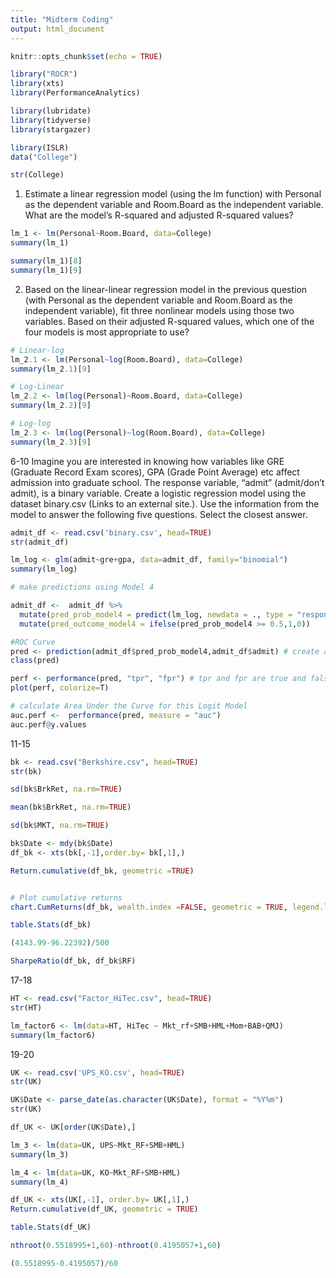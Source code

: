 ```yaml
---
title: "Midterm Coding"
output: html_document
---
```


```r
knitr::opts_chunk$set(echo = TRUE)
```

```r
library("ROCR")
library(xts)
library(PerformanceAnalytics)

library(lubridate)
library(tidyverse)
library(stargazer)
```


```r
library(ISLR)
data("College")
```
```r
str(College)
```


1. Estimate a linear regression model (using the lm function) with Personal as the dependent variable and Room.Board as the independent variable. What are the model’s R-squared and adjusted R-squared values?

```r
lm_1 <- lm(Personal~Room.Board, data=College)
summary(lm_1)
```
```r
summary(lm_1)[8]
summary(lm_1)[9]

```

2. Based on the linear-linear regression model in the previous question (with Personal as the dependent variable and Room.Board as the independent variable), fit three nonlinear models using those two variables. Based on their adjusted R-squared values, which one of the four models is most appropriate to use?

```r
# Linear-log
lm_2.1 <- lm(Personal~log(Room.Board), data=College)
summary(lm_2.1)[9]

# Log-Linear
lm_2.2 <- lm(log(Personal)~Room.Board, data=College)
summary(lm_2.2)[9]

# Log-log
lm_2.3 <- lm(log(Personal)~log(Room.Board), data=College)
summary(lm_2.3)[9]

```

6-10
Imagine you are interested in knowing how variables like GRE (Graduate Record Exam scores), GPA (Grade Point Average) etc affect admission into graduate school. The response variable, "admit” (admit/don’t admit), is a binary variable. Create a logistic regression model using the dataset binary.csv (Links to an external site.). Use the information from the model to answer the following five questions. Select the closest answer.


```r
admit_df <- read.csv('binary.csv', head=TRUE)
str(admit_df)
```

```r
lm_log <- glm(admit~gre+gpa, data=admit_df, family="binomial")
summary(lm_log)
```

```r
# make predictions using Model 4

admit_df <-  admit_df %>% 
  mutate(pred_prob_model4 = predict(lm_log, newdata = ., type = "response")) %>% 
  mutate(pred_outcome_model4 = ifelse(pred_prob_model4 >= 0.5,1,0))

#ROC Curve
pred <- prediction(admit_df$pred_prob_model4,admit_df$admit) # create a prediction object in R
class(pred)

perf <- performance(pred, "tpr", "fpr") # tpr and fpr are true and false positive rates
plot(perf, colorize=T)

# calculate Area Under the Curve for this Logit Model
auc.perf <-  performance(pred, measure = "auc")
auc.perf@y.values
```


11-15
```r
bk <- read.csv("Berkshire.csv", head=TRUE)
str(bk)
```

```r
sd(bk$BrkRet, na.rm=TRUE)
```

```r
mean(bk$BrkRet, na.rm=TRUE)
```

```r
sd(bk$MKT, na.rm=TRUE)
```
```r
bk$Date <- mdy(bk$Date) 
df_bk <- xts(bk[,-1],order.by= bk[,1],)

Return.cumulative(df_bk, geometric =TRUE)


# Plot cumulative returns
chart.CumReturns(df_bk, wealth.index =FALSE, geometric = TRUE, legend.loc='topleft')
```

```r
table.Stats(df_bk)

```



```r
(4143.99-96.22392)/500
```
```r
SharpeRatio(df_bk, df_bk$RF)
```

17-18
```r
HT <- read.csv("Factor_HiTec.csv", head=TRUE)
str(HT)
```

```r
lm_factor6 <- lm(data=HT, HiTec ~ Mkt_rf+SMB+HML+Mom+BAB+QMJ)
summary(lm_factor6)
```
19-20

```r
UK <- read.csv('UPS_KO.csv', head=TRUE)
str(UK)
```

```r
UK$Date <- parse_date(as.character(UK$Date), format = "%Y%m")
str(UK)
```

```r
df_UK <- UK[order(UK$Date),]
```

```r
lm_3 <- lm(data=UK, UPS~Mkt_RF+SMB+HML)
summary(lm_3)
```

```r
lm_4 <- lm(data=UK, KO~Mkt_RF+SMB+HML)
summary(lm_4)
```

```r
df_UK <- xts(UK[,-1], order.by= UK[,1],)
Return.cumulative(df_UK, geometric = TRUE)
```

```r
table.Stats(df_UK)
```




```r
nthroot(0.5518995+1,60)-nthroot(0.4195057+1,60)

(0.5518995-0.4195057)/60

```

```r

```



